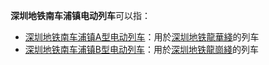'''深圳地铁南车浦镇电动列车'''可以指：
*[[深圳地铁南车浦镇A型电动列车|深圳地铁南车浦镇A型电动列车]]：用於[[深圳地铁|深圳地铁]][[龍華綫|龍華綫]]的列车
*[[深圳地铁南车浦镇B型电动列车|深圳地铁南车浦镇B型电动列车]]：用於[[深圳地铁|深圳地铁]][[龍崗綫|龍崗綫]]的列车
{{消歧義|W|cat=八字以上消歧義}}